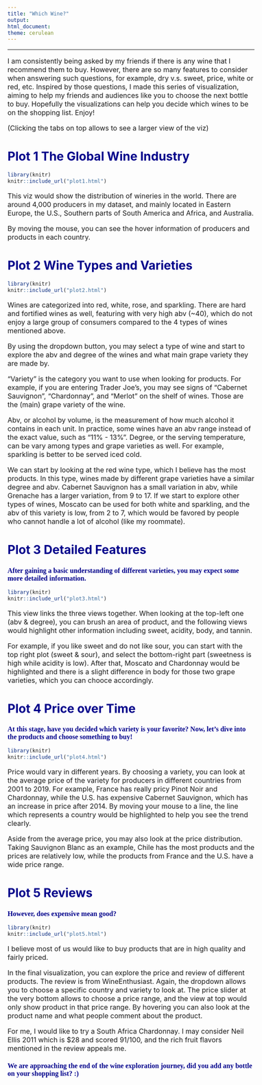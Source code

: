 ```yaml
---
title: "Which Wine?"
output:
html_document:
theme: cerulean
---
```


<style type="text/css">

body{ /* Normal  */
      font-size: 16px;
  }
td {  /* Table  */
  font-size: 8px;
}
h1.title {
  font-size: 38px;
  color: DarkRed;
}
h1 { /* Header 1 */
  font-size: 28px;
  color: DarkBlue;
}
h2 { /* Header 2 */
    font-size: 22px;
  color: DarkBlue;
}
h3 { /* Header 3 */
  font-size: 16px;
  font-family: "Times New Roman", Times, serif;
  color: DarkBlue;
}
code.r{ /* Code block */
    font-size: 12px;
}
pre { /* Code block - determines code spacing between lines */
    font-size: 14px;
}
</style>
---


I am consistently being asked by my friends if there is any wine that I recommend them to buy. However, there are so many features to consider when answering such questions, for example, dry v.s. sweet, price, white or red, etc. Inspired by those questions, I made this series of visualization, aiming to help my friends and audiences like you to choose the next bottle to buy. Hopefully the visualizations can help you decide which wines to be on the shopping list. Enjoy!


(Clicking the tabs on top allows to see a larger view of the viz)



# Plot 1 The Global Wine Industry
```r
library(knitr)
knitr::include_url("plot1.html")
```


This viz would show the distribution of wineries in the world. There are around 4,000 producers in my dataset, and mainly located in Eastern Europe, the U.S., Southern parts of South America and Africa, and Australia.


By moving the mouse, you can see the hover information of producers and products in each country.



# Plot 2 Wine Types and Varieties
```r
library(knitr)
knitr::include_url("plot2.html")
```


Wines are categorized into red, white, rose, and sparkling. There are hard and fortified wines as well, featuring with very high abv (~40), which do not enjoy a large group of consumers compared to the 4 types of wines mentioned above.


By using the dropdown button, you may select a type of wine and start to explore the abv and degree of the wines and what main grape variety they are made by. 

“Variety” is the category you want to use when looking for products. For example, if you are entering Trader Joe’s, you may see signs of “Cabernet Sauvignon”, “Chardonnay”, and “Merlot” on the shelf of wines. Those are the (main) grape variety of the wine.


Abv, or alcohol by volume, is the measurement of how much alcohol it contains in each unit. In practice, some wines have an abv range instead of the exact value, such as “11% - 13%”. Degree, or the serving temperature, can be vary among types and grape varieties as well. For example, sparkling is better to be served iced cold.


We can start by looking at the red wine type, which I believe has the most products. In this type, wines made by different grape varieties have a similar degree and abv. Cabernet Sauvignon has a small variation in abv, while Grenache has a larger variation, from 9 to 17. If we start to explore other types of wines, Moscato can be used for both white and sparkling, and the abv of this variety is low, from 2 to 7, which would be favored by people who cannot handle a lot of alcohol (like my roommate).



# Plot 3 Detailed Features
### After gaining a basic understanding of different varieties, you may expect some more detailed information. 
```r
library(knitr)
knitr::include_url("plot3.html")
```



This view links the three views together. When looking at the top-left one (abv & degree), you can brush an area of product, and the following views would highlight other information including sweet, acidity, body, and tannin.


For example, if you like sweet and do not like sour, you can start with the top right plot (sweet & sour), and select the bottom-right part (sweetness is high while acidity is low). After that, Moscato and Chardonnay would be highlighted and there is a slight difference in body for those two grape varieties, which you can chooce accordingly.


# Plot 4 Price over Time
### At this stage, have you decided which variety is your favorite? Now, let’s dive into the products and choose something to buy!
```r
library(knitr)
knitr::include_url("plot4.html")
```





Price would vary in different years. By choosing a variety, you can look at the average price of the variety for producers in different countries from 2001 to 2019. For example, France has really pricy Pinot Noir and Chardonnay, while the U.S. has expensive Cabernet Sauvignon, which has an increase in price after 2014. By moving your mouse to a line, the line which represents a country would be highlighted to help you see the trend clearly. 


Aside from the average price, you may also look at the price distribution. Taking Sauvignon Blanc as an example, Chile has the most products and the prices are relatively low, while the products from France and the U.S. have a wide price range. 


# Plot 5 Reviews
### However, does expensive mean good? 
```r
library(knitr)
knitr::include_url("plot5.html")
```



I believe most of us would like to buy products that are in high quality and fairly priced.


In the final visualization, you can explore the price and review of different products. The review is from WineEnthusiast. Again, the dropdown allows you to choose a specific country and variety to look at. The price slider at the very bottom allows to choose a price range, and the view at top would only show product in that price range. By hovering you can also look at the product name and what people comment about the product. 


For me, I would like to try a South Africa Chardonnay. I may consider Neil Ellis 2011 which is $28 and scored 91/100, and the rich fruit flavors mentioned in the review appeals me.



### We are approaching the end of the wine exploration journey, did you add any bottle on your shopping list? :)